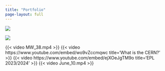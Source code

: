 ```yaml
--- 
title: "Portfolio"
page-layout: full
---
```

::: {layout-ncol=2}

![](image-3.png)

![](image-1.png)

:::

::: {layout-ncol=2}

{{< video MW_38.mp4 >}}
{{< video https://www.youtube.com/embed/wo9vZccmqwc 
    title='What is the CERN?' 
>}}
{{< video https://www.youtube.com/embed/ejXOeJgTM9o
     title='EPL 2023/2024'
>}}
{{< video June_10.mp4 >}}

:::
